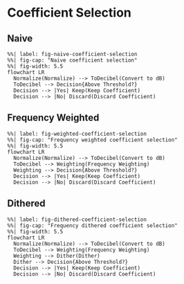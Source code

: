 # Coefficient Selection

## Naive

```mermaid
%%| label: fig-naive-coefficient-selection
%%| fig-cap: "Naive coefficient selection"
%%| fig-width: 5.5
flowchart LR
  Normalize(Normalize) --> ToDecibel(Convert to dB)
  ToDecibel --> Decision{Above Threshold?}
  Decision --> |Yes| Keep(Keep Coefficient)
  Decision --> |No| Discard(Discard Coefficient)
```

## Frequency Weighted

```mermaid
%%| label: fig-weighted-coefficient-selection
%%| fig-cap: "Frequency weighted coefficient selection"
%%| fig-width: 5.5
flowchart LR
  Normalize(Normalize) --> ToDecibel(Convert to dB)
  ToDecibel --> Weighting(Frequency Weighting)
  Weighting --> Decision{Above Threshold?}
  Decision --> |Yes| Keep(Keep Coefficient)
  Decision --> |No| Discard(Discard Coefficient)
```

## Dithered

```mermaid
%%| label: fig-dithered-coefficient-selection
%%| fig-cap: "Frequency dithered coefficient selection"
%%| fig-width: 5.5
flowchart LR
  Normalize(Normalize) --> ToDecibel(Convert to dB)
  ToDecibel --> Weighting(Frequency Weighting)
  Weighting --> Dither(Dither)
  Dither --> Decision{Above Threshold?}
  Decision --> |Yes| Keep(Keep Coefficient)
  Decision --> |No| Discard(Discard Coefficient)
```